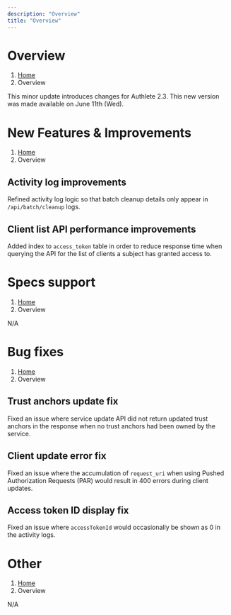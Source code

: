 ```yaml
---
description: "Overview"
title: "Overview"
---
```




# Overview
1. [Home](https://www.authlete.com/)
3. Overview

This minor update introduces changes for Authlete 2.3.
This new version was made available on June 11th (Wed).

# New Features & Improvements
1. [Home](https://www.authlete.com/)
3. Overview

## Activity log improvements

Refined activity log logic so that batch cleanup details only appear in `/api/batch/cleanup` logs.

## Client list API performance improvements

Added index to `access_token` table in order to reduce response time when querying the API for the list of clients a subject has granted access to.

# Specs support
1. [Home](https://www.authlete.com/)
3. Overview

N/A

# Bug fixes
1. [Home](https://www.authlete.com/)
3. Overview

## Trust anchors update fix

Fixed an issue where service update API did not return updated trust anchors in the response when no trust anchors had been owned by the service.

## Client update error fix

Fixed an issue where the accumulation of `request_uri` when using Pushed Authorization Requests (PAR) would result in 400 errors during client updates.

## Access token ID display fix

Fixed an issue where `accessTokenId` would occasionally be shown as 0 in the activity logs.

# Other
1. [Home](https://www.authlete.com/)
3. Overview

N/A

